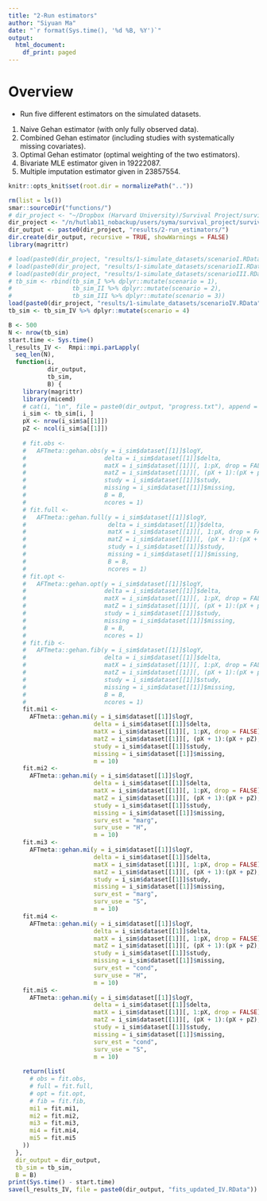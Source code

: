 ```yaml
---
title: "2-Run estimators"
author: "Siyuan Ma"
date: "`r format(Sys.time(), '%d %B, %Y')`"
output:
  html_document:
    df_print: paged
---
```

# Overview
- Run five different estimators on the simulated datasets.
1. Naive Gehan estimator (with only fully observed data).
2. Combined Gehan estimator (including studies with systematically missing covariates).
3. Optimal Gehan estimator (optimal weighting of the two estimators).
4. Bivariate MLE estimator given in 19222087.
5. Multiple imputation estimator given in 23857554.
```r
knitr::opts_knit$set(root.dir = normalizePath(".."))
```
```r
rm(list = ls())
smar::sourceDir("functions/")
# dir_project <- "~/Dropbox (Harvard University)/Survival Project/survival_paper/"
dir_project <- "/n/hutlab11_nobackup/users/syma/survival_project/survival_paper/"
dir_output <- paste0(dir_project, "results/2-run_estimators/")
dir.create(dir_output, recursive = TRUE, showWarnings = FALSE)
library(magrittr)
```
```r
# load(paste0(dir_project, "results/1-simulate_datasets/scenarioI.RData"))
# load(paste0(dir_project, "results/1-simulate_datasets/scenarioII.RData"))
# load(paste0(dir_project, "results/1-simulate_datasets/scenarioIII.RData"))
# tb_sim <- rbind(tb_sim_I %>% dplyr::mutate(scenario = 1),
#                 tb_sim_II %>% dplyr::mutate(scenario = 2),
#                 tb_sim_III %>% dplyr::mutate(scenario = 3))
load(paste0(dir_project, "results/1-simulate_datasets/scenarioIV.RData"))
tb_sim <- tb_sim_IV %>% dplyr::mutate(scenario = 4)
```
```r
B <- 500
N <- nrow(tb_sim)
start.time <- Sys.time()
l_results_IV <-  Rmpi::mpi.parLapply(
  seq_len(N),
  function(i,
           dir_output,
           tb_sim,
           B) {
    library(magrittr)
    library(micemd)
    # cat(i, "\n", file = paste0(dir_output, "progress.txt"), append = TRUE)
    i_sim <- tb_sim[i, ]
    pX <- nrow(i_sim$a[[1]])
    pZ <- ncol(i_sim$a[[1]])
    
    # fit.obs <-
    #   AFTmeta::gehan.obs(y = i_sim$dataset[[1]]$logY,
    #                      delta = i_sim$dataset[[1]]$delta,
    #                      matX = i_sim$dataset[[1]][, 1:pX, drop = FALSE] %>% as.matrix,
    #                      matZ = i_sim$dataset[[1]][, (pX + 1):(pX + pZ), drop = FALSE] %>% as.matrix,
    #                      study = i_sim$dataset[[1]]$study,
    #                      missing = i_sim$dataset[[1]]$missing,
    #                      B = B,
    #                      ncores = 1)
    # fit.full <-
    #   AFTmeta::gehan.full(y = i_sim$dataset[[1]]$logY,
    #                       delta = i_sim$dataset[[1]]$delta,
    #                       matX = i_sim$dataset[[1]][, 1:pX, drop = FALSE] %>% as.matrix,
    #                       matZ = i_sim$dataset[[1]][, (pX + 1):(pX + pZ), drop = FALSE] %>% as.matrix,
    #                       study = i_sim$dataset[[1]]$study,
    #                       missing = i_sim$dataset[[1]]$missing,
    #                       B = B,
    #                       ncores = 1)
    # fit.opt <-
    #   AFTmeta::gehan.opt(y = i_sim$dataset[[1]]$logY,
    #                      delta = i_sim$dataset[[1]]$delta,
    #                      matX = i_sim$dataset[[1]][, 1:pX, drop = FALSE] %>% as.matrix,
    #                      matZ = i_sim$dataset[[1]][, (pX + 1):(pX + pZ), drop = FALSE] %>% as.matrix,
    #                      study = i_sim$dataset[[1]]$study,
    #                      missing = i_sim$dataset[[1]]$missing,
    #                      B = B,
    #                      ncores = 1)
    # fit.fib <- 
    #   AFTmeta::gehan.fib(y = i_sim$dataset[[1]]$logY,
    #                      delta = i_sim$dataset[[1]]$delta,
    #                      matX = i_sim$dataset[[1]][, 1:pX, drop = FALSE] %>% as.matrix,
    #                      matZ = i_sim$dataset[[1]][, (pX + 1):(pX + pZ), drop = FALSE] %>% as.matrix,
    #                      study = i_sim$dataset[[1]]$study,
    #                      missing = i_sim$dataset[[1]]$missing, 
    #                      B = B,
    #                      ncores = 1)
    fit.mi1 <-
      AFTmeta::gehan.mi(y = i_sim$dataset[[1]]$logY,
                        delta = i_sim$dataset[[1]]$delta,
                        matX = i_sim$dataset[[1]][, 1:pX, drop = FALSE] %>% as.matrix,
                        matZ = i_sim$dataset[[1]][, (pX + 1):(pX + pZ), drop = FALSE] %>% as.matrix,
                        study = i_sim$dataset[[1]]$study,
                        missing = i_sim$dataset[[1]]$missing,
                        m = 10) 
    fit.mi2 <-
      AFTmeta::gehan.mi(y = i_sim$dataset[[1]]$logY,
                        delta = i_sim$dataset[[1]]$delta,
                        matX = i_sim$dataset[[1]][, 1:pX, drop = FALSE] %>% as.matrix,
                        matZ = i_sim$dataset[[1]][, (pX + 1):(pX + pZ), drop = FALSE] %>% as.matrix,
                        study = i_sim$dataset[[1]]$study,
                        missing = i_sim$dataset[[1]]$missing,
                        surv_est = "marg",
                        surv_use = "H",
                        m = 10) 
    fit.mi3 <-
      AFTmeta::gehan.mi(y = i_sim$dataset[[1]]$logY,
                        delta = i_sim$dataset[[1]]$delta,
                        matX = i_sim$dataset[[1]][, 1:pX, drop = FALSE] %>% as.matrix,
                        matZ = i_sim$dataset[[1]][, (pX + 1):(pX + pZ), drop = FALSE] %>% as.matrix,
                        study = i_sim$dataset[[1]]$study,
                        missing = i_sim$dataset[[1]]$missing,
                        surv_est = "marg",
                        surv_use = "S",
                        m = 10) 
    fit.mi4 <-
      AFTmeta::gehan.mi(y = i_sim$dataset[[1]]$logY,
                        delta = i_sim$dataset[[1]]$delta,
                        matX = i_sim$dataset[[1]][, 1:pX, drop = FALSE] %>% as.matrix,
                        matZ = i_sim$dataset[[1]][, (pX + 1):(pX + pZ), drop = FALSE] %>% as.matrix,
                        study = i_sim$dataset[[1]]$study,
                        missing = i_sim$dataset[[1]]$missing,
                        surv_est = "cond",
                        surv_use = "H",
                        m = 10) 
    fit.mi5 <-
      AFTmeta::gehan.mi(y = i_sim$dataset[[1]]$logY,
                        delta = i_sim$dataset[[1]]$delta,
                        matX = i_sim$dataset[[1]][, 1:pX, drop = FALSE] %>% as.matrix,
                        matZ = i_sim$dataset[[1]][, (pX + 1):(pX + pZ), drop = FALSE] %>% as.matrix,
                        study = i_sim$dataset[[1]]$study,
                        missing = i_sim$dataset[[1]]$missing,
                        surv_est = "cond",
                        surv_use = "S",
                        m = 10) 
    
    return(list(
      # obs = fit.obs,
      # full = fit.full,
      # opt = fit.opt,
      # fib = fit.fib,
      mi1 = fit.mi1,
      mi2 = fit.mi2,
      mi3 = fit.mi3,
      mi4 = fit.mi4,
      mi5 = fit.mi5
    ))
  },
  dir_output = dir_output,
  tb_sim = tb_sim,
  B = B)
print(Sys.time() - start.time)
save(l_results_IV, file = paste0(dir_output, "fits_updated_IV.RData"))
```